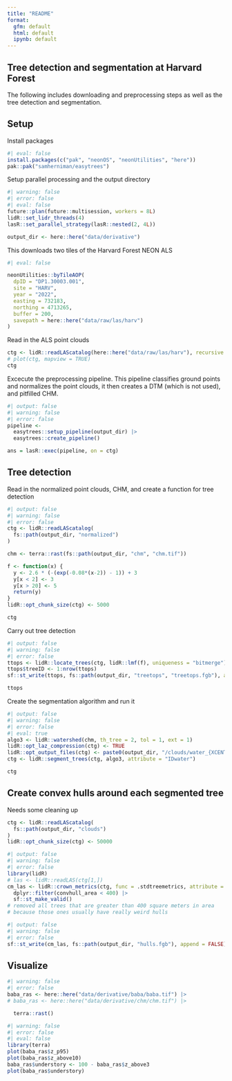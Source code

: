 ```yaml
---
title: "README"
format: 
  gfm: default
  html: default
  ipynb: default
---
```


## Tree detection and segmentation at Harvard Forest

The following includes downloading and preprocessing steps as well as the tree detection and segmentation.

## Setup

Install packages

```r
#| eval: false
install.packages(c("pak", "neonOS", "neonUtilities", "here"))
pak::pak("samherniman/easytrees")
```

Setup parallel processing and the output directory

```r
#| warning: false
#| error: false
#| eval: false
future::plan(future::multisession, workers = 8L)
lidR::set_lidr_threads(4)
lasR::set_parallel_strategy(lasR::nested(2, 4L))
```
```r
output_dir <- here::here("data/derivative")
```

This downloads two tiles of the Harvard Forest NEON ALS

```r
#| eval: false

neonUtilities::byTileAOP(
  dpID = "DP1.30003.001",
  site = "HARV",
  year = "2022",
  easting = 732183,
  northing = 4713265,
  buffer = 200,
  savepath = here::here("data/raw/las/harv")
)
```

Read in the ALS point clouds

```r
ctg <- lidR::readLAScatalog(here::here("data/raw/las/harv"), recursive = TRUE)
# plot(ctg, mapview = TRUE)
ctg
```

Excecute the preprocessing pipeline. This pipeline classifies ground points and normalizes the point clouds, it then creates a DTM (which is not used), and pitfilled CHM.  

```r
#| output: false
#| warning: false
#| error: false
pipeline <- 
  easytrees::setup_pipeline(output_dir) |> 
  easytrees::create_pipeline()

ans = lasR::exec(pipeline, on = ctg)
```

## Tree detection

Read in the normalized point clouds, CHM, and create a function for tree detection

```r
#| output: false
#| warning: false
#| error: false
ctg <- lidR::readLAScatalog(
  fs::path(output_dir, "normalized")
)

chm <- terra::rast(fs::path(output_dir, "chm", "chm.tif"))

f <- function(x) {
  y <- 2.6 * (-(exp(-0.08*(x-2)) - 1)) + 3
  y[x < 2] <- 3
  y[x > 20] <- 5
  return(y)
}
lidR::opt_chunk_size(ctg) <- 5000
```

```r
ctg
```


Carry out tree detection

```r
#| output: false
#| warning: false
#| error: false
ttops <- lidR::locate_trees(ctg, lidR::lmf(f), uniqueness = "bitmerge")
ttops$treeID <- 1:nrow(ttops)
sf::st_write(ttops, fs::path(output_dir, "treetops", "treetops.fgb"), append = FALSE)
```

```r
ttops
```


Create the segmentation algorithm and run it

```r
#| output: false
#| warning: false
#| error: false
#| eval: true
algo3 <- lidR::watershed(chm, th_tree = 2, tol = 1, ext = 1)
lidR::opt_laz_compression(ctg) <- TRUE
lidR::opt_output_files(ctg) <- paste0(output_dir, "/clouds/water_{XCENTER}_{YCENTER}_d")
ctg <- lidR::segment_trees(ctg, algo3, attribute = "IDwater")
```

```r
ctg
```

## Create convex hulls around each segmented tree

Needs some cleaning up

```r
ctg <- lidR::readLAScatalog(
  fs::path(output_dir, "clouds")
)
lidR::opt_chunk_size(ctg) <- 50000

```

```r
#| output: false
#| warning: false
#| error: false
library(lidR)
# las <- lidR::readLAS(ctg[1,])
cm_las <- lidR::crown_metrics(ctg, func = .stdtreemetrics, attribute = "IDwater", geom = "concave") |> 
  dplyr::filter(convhull_area < 400) |> 
  sf::st_make_valid()
# removed all trees that are greater than 400 square meters in area
# because those ones usually have really weird hulls
```

```r
#| output: false
#| warning: false
#| error: false
sf::st_write(cm_las, fs::path(output_dir, "hulls.fgb"), append = FALSE)
```

## Visualize

```r
#| warning: false
#| error: false
baba_ras <- here::here("data/derivative/baba/baba.tif") |> 
# baba_ras <- here::here("data/derivative/chm/chm.tif") |> 

  terra::rast()
```

```r
#| warning: false
#| error: false
#| eval: false
library(terra)
plot(baba_ras$z_p95)
plot(baba_ras$z_above10)
baba_ras$understory <- 100 - baba_ras$z_above3
plot(baba_ras$understory)
```

